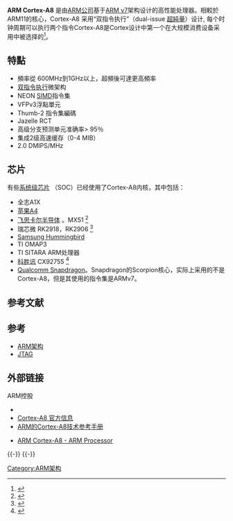 {{Infobox CPU
| name                      = ARM Cortex-A8 
| image                     =Tolino shine - controller board - Freescale MCIMX507CVM8B-1996.jpg 
| image_size                = 
| caption                   =Freescale MCIMX507CVM8B 
| produced-start            = 
| produced-end              = 
| slowest                   = 
| fastest                   = 
| slow-unit                 = 
| fast-unit                 = 
| fsb-slowest               = 
| fsb-fastest               = 
| fsb-slow-unit             = 
| fsb-fast-unit             = 
| size-from                 = 65nm
| size-to                   = 
| soldby                    =
| designfirm                = [[ARM_Holdings|ARM Holdings]]
| manuf1                    = [[TSMC|TSMC]]
| core1                     = 
| pack1                     =
| brand1                    =
| arch                      = ARMv7
| microarch                 = 
| cpuid                     =
| code                      =
| numcores                  = 1
| l1cache                   = 32 KiB/32 KiB
| l2cache                   = 512 KiB
| l3cache                   =
| application               =
}}
'''ARM Cortex-A8''' 是由[[安謀國際科技|ARM公司]]基于[[ARM架構|ARM v7]]架构设计的高性能处理器。相較於ARM11的核心，Cortex-A8 采用“双指令执行”（dual-issue [[超純量|超純量]]）设计, 每个时钟周期可以执行两个指令Cortex-A8是Cortex设计中第一个在大规模消费设备采用中被选择的<ref name="themobileindian gupta 2013-04-26">{{cite news | url=http://www.themobileindian.com/news/11825_ARM-Cortex:-The-force-that-drives-mobile-devices | title=ARM Cortex: The force that drives mobile devices | work=[[The_Mobile_Indian|The Mobile Indian]] | date=April 26, 2013 | accessdate=2013-05-15 | author=Gupta, Rahul | archive-date=2013-05-12 | archive-url=https://web.archive.org/web/20130512053607/http://www.themobileindian.com/news/11825_ARM-Cortex:-The-force-that-drives-mobile-devices | dead-url=yes }}</ref>。

== 特點 ==

* 頻率從 600MHz到1GHz以上，超頻後可達更高頻率
* [[超純量|双指令执行]]微架构
* NEON [[单指令流多数据流|SIMD]]指令集
* VFPv3浮點單元
* Thumb-2 指令集編碼
* Jazelle RCT
* 高级分支预测单元准确率> 95％
* 集成2级高速缓存（0-4 MIB）
* 2.0 DMIPS/MHz


==芯片==
有些[[系統單晶片|系统级芯片]] （SOC）已经使用了Cortex-A8内核，其中包括：
* 全志A1X
* [[Apple_A4|苹果A4]]
* [[飞思卡尔|飞思卡尔半导体]] 。MX51 <ref>{{Cite web |url=http://www.freescale.com/files/training/doc/APF_CON_T0805_i.MX515.pdf |title=i.MX51 Applications Processor and Linux Hands on |deadurl=yes |archiveurl=https://web.archive.org/web/20111119202439/http://www.freescale.com/files/training/doc/APF_CON_T0805_i.MX515.pdf |archivedate=2011-11-19 |accessdate=2013-08-01 }}</ref>
* 瑞芯微 RK2918，RK2906 <ref>{{Cite web |url=http://www.rock-chips.com/index.php?do=prodnew |title=RK29XX |deadurl=yes |archiveurl=https://web.archive.org/web/20111105004637/http://www.rock-chips.com/index.php?do=prodnew |archivedate=2011-11-05 |accessdate=2013-08-01 }}</ref>
* [[Samsung_Exynos|Samsung Hummingbird]]
* TI OMAP3
* TI SITARA ARM处理器
* [[科胜讯公司|科胜讯]] CX92755 <ref>{{Cite web |url=http://www.conexant.com/servlets/DownloadNewsServlet/03282011-1.pdf |title=CX97255 |deadurl=yes |archiveurl=https://web.archive.org/web/20121119093431/http://www.conexant.com/servlets/DownloadNewsServlet/03282011-1.pdf |archivedate=2012-11-19 |accessdate=2013-08-01 }}</ref>
* [[Snapdragon|Qualcomm Snapdragon]]。Snapdragon的Scorpion核心，实际上采用的不是Cortex-A8，但是其使用的指令集是ARMv7。


==参考文献==
{{Reflist|30em}}


==参考==
* [[ARM架構|ARM架构]]
* [[JTAG|JTAG]]


==外部链接 ==
;ARM控股
* {{Official|http://www.arm.com/products/processors/cortex-a/cortex-a8.php}}
* [http://www.arm.com/zh/products/processors/cortex-a/cortex-a8.php Cortex-A8 官方信息]{{Wayback|url=http://www.arm.com/zh/products/processors/cortex-a/cortex-a8.php |date=20130726224402 }}
* [http://infocenter.arm.com/help/topic/com.arm.doc.subset.cortexa.a8/index.html#cortexa8 ARM的Cortex-A8技术参考手册]{{Wayback|url=http://infocenter.arm.com/help/topic/com.arm.doc.subset.cortexa.a8/index.html#cortexa8 |date=20140108183822 }}
* {{en}}[http://www.arm.com/products/processors/cortex-a/cortex-a8.php ARM Cortex-A8 - ARM Processor]{{Wayback|url=http://www.arm.com/products/processors/cortex-a/cortex-a8.php |date=20110610170146 }}


{{-}}
{{ARM晶片}}
{{Microcontrollers}}
{{-}}


[[Category:ARM架构|Category:ARM架构]]